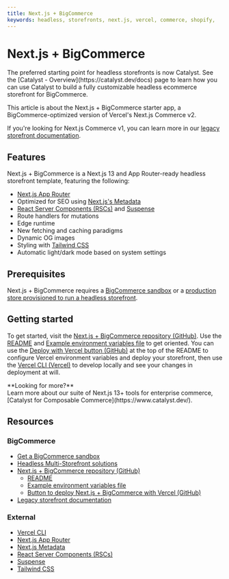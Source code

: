 ```yaml
---
title: Next.js + BigCommerce
keywords: headless, storefronts, next.js, vercel, commerce, shopify, 
---
```


# Next.js + BigCommerce

<Callout type="info">
  The preferred starting point for headless storefronts is now Catalyst. See the [Catalyst - Overview](https://catalyst.dev/docs) page to learn how you can use Catalyst to build a fully customizable headless ecommerce storefront for BigCommerce.
</Callout>

This article is about the Next.js + BigCommerce starter app, a BigCommerce-optimized version of Vercel's Next.js Commerce v2.

If you're looking for Next.js Commerce v1, you can learn more in our [legacy storefront documentation](/archive/storefront/nextjs-commerce).

## Features

Next.js + BigCommerce is a Next.js 13 and App Router-ready headless storefront template, featuring the following:

- [Next.js App Router](https://nextjs.org/docs/app)
- Optimized for SEO using [Next.js's Metadata](https://nextjs.org/docs/app/building-your-application/optimizing/metadata)
- [React Server Components (RSCs)](https://react.dev/blog/2023/03/22/react-labs-what-we-have-been-working-on-march-2023#react-server-components) and [Suspense](https://react.dev/blog/2022/03/29/react-v18#suspense-in-data-frameworks)
- Route handlers for mutations
- Edge runtime
- New fetching and caching paradigms
- Dynamic OG images
- Styling with [Tailwind CSS](https://tailwindcss.com/)
- Automatic light/dark mode based on system settings

## Prerequisites

Next.js + BigCommerce requires a [BigCommerce sandbox](/docs/start/about/sandboxes) or a [production store provisioned to run a headless storefront](https://www.bigcommerce.com/solutions/multi-store/).

## Getting started

To get started, visit the [Next.js + BigCommerce repository (GitHub)](https://github.com/bigcommerce/nextjs-commerce). Use the [README](https://github.com/bigcommerce/nextjs-commerce/blob/main/README.md) and [Example environment variables file](https://github.com/bigcommerce/nextjs-commerce/blob/main/.env.example) to get oriented. You can use the [Deploy with Vercel button (GitHub)](https://github.com/bigcommerce/nextjs-commerce) at the top of the README to configure Vercel environment variables and deploy your storefront, then use the [Vercel CLI (Vercel)](https://vercel.com/docs/cli) to develop locally and see your changes in deployment at will.

<Callout>
**Looking for more?** <br/>
Learn more about our suite of Next.js 13+ tools for enterprise commerce, [Catalyst for Composable Commerce](https://www.catalyst.dev/).  
</Callout>

## Resources

### BigCommerce

- [Get a BigCommerce sandbox](/docs/start/about/sandboxes)
- [Headless Multi-Storefront solutions](https://www.bigcommerce.com/solutions/multi-store/)
- [Next.js + BigCommerce repository (GitHub)](https://github.com/bigcommerce/nextjs-commerce)
  - [README](https://github.com/bigcommerce/nextjs-commerce/blob/main/README.md)
  - [Example environment variables file](https://github.com/bigcommerce/nextjs-commerce/blob/main/.env.example)
  - [Button to deploy Next.js + BigCommerce with Vercel (GitHub)](https://github.com/bigcommerce/nextjs-commerce)
- [Legacy storefront documentation](/archive/storefront/nextjs-commerce)

### External

- [Vercel CLI](https://vercel.com/docs/cli)
- [Next.js App Router](https://nextjs.org/docs/app)
- [Next.js Metadata](https://nextjs.org/docs/app/building-your-application/optimizing/metadata)
- [React Server Components (RSCs)](https://react.dev/blog/2023/03/22/react-labs-what-we-have-been-working-on-march-2023#react-server-components)
- [Suspense](https://react.dev/blog/2022/03/29/react-v18#suspense-in-data-frameworks)
- [Tailwind CSS](https://tailwindcss.com/)
